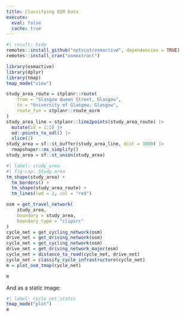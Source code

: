 ```yaml
---
title: Classifying OSM Data
execute: 
  eval: false
  cache: true
---
```



```r
#| result: hide
remotes::install_github("nptscot/osmactive", dependencies = TRUE)
remotes::install_cran("osmextract")
```

```r
library(osmactive)
library(dplyr)
library(tmap)
tmap_mode("view")
```


```r
study_area_route = stplanr::route(
    from = "Glasgow Queen Street, Glasgow",
    to = "University of Glasgow, Glasgow",
    route_fun = stplanr::route_osrm
)
study_area_line = stplanr::line2points(study_area_route) |>
  mutate(id = 1:2) |>
  od::points_to_odl() |>
  slice(2)
study_area = sf::st_buffer(study_area_line, dist = 1000) |>
  rmapshaper::ms_simplify()
study_area = sf::st_union(study_area)
```


```r
#| label: study_area
#| fig-cap: Study area
tm_shape(study_area) +
  tm_borders() +
  tm_shape(study_area_route) +
  tm_lines(lwd = 2, col = "red")
```


```r
osm = get_travel_network(
    study_area,
    boundary = study_area,
    boundary_type = "clipsrc"
)
cycle_net = get_cycling_network(osm)
drive_net = get_driving_network(osm)
cycle_net = get_cycling_network(osm)
drive_net = get_driving_network_major(osm)
cycle_net = distance_to_road(cycle_net, drive_net)
cycle_net = classify_cycle_infrastructure(cycle_net)
m = plot_osm_tmap(cycle_net)
```


```r
m
```

And as a static image:

```r
#| label: cycle_net_static
tmap_mode("plot")
m
```